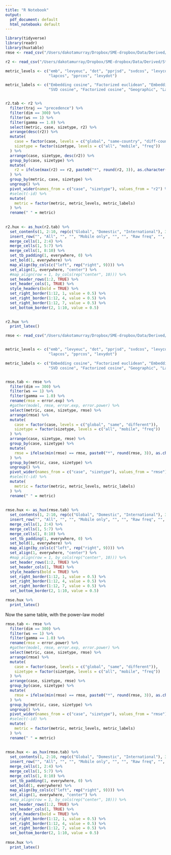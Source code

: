 ```yaml
---
title: "R Notebook"
output:
  pdf_document: default
  html_notebook: default
---
```



```r
library(tidyverse)
library(readr)
library(huxtable)
rmse <- read_csv("/Users/dakotamurray/Dropbox/SME-dropbox/Data/Derived/Stat/aggregate_rmse.csv")
```




```r
r2 <- read_csv("/Users/dakotamurray/Dropbox/SME-dropbox/Data/Derived/Stat/aggregate_r2.csv")

metric_levels <- c("emb", "levyeuc", "dot", "pprjsd", "svdcos", "levycos", "geo",
                   "lapcos", "pprcos", "levydot")

metric_labels <- c("Embedding cosine", "Factorized euclidean", "Embedding dot", "PPR JSD", 
                   "SVD cosine", "Factorized cosine", "Geographic", "Laplacian cosine", "PPR cosine", "Factorized dot")


r2.tab <- r2 %>%
  filter(traj == "precedence") %>%
  filter(dim == 300) %>%
  filter(ws == 1) %>%
  filter(gamma == 1.0) %>%
  select(metric, case, sizetype, r2) %>%
  arrange(desc(r2)) %>%
  mutate(
    case = factor(case, levels = c("global", "same-country", "diff-country")),
    sizetype = factor(sizetype, levels = c("all", "mobile", "freq"))
  ) %>%
  arrange(case, sizetype, desc(r2)) %>%
  group_by(case, sizetype) %>%
  mutate(
    r2 = ifelse(max(r2) == r2, paste0("*", round(r2, 3)), as.character(round(r2, 3)))
  ) %>%
  group_by(metric, case, sizetype) %>%
  ungroup() %>%
  pivot_wider(names_from = c("case", "sizetype"), values_from = "r2") %>%
  #select(-id) %>%
  mutate(
    metric = factor(metric, metric_levels, metric_labels)
  ) %>%
  rename(" " = metric)
  
  
r2.hux <- as_hux(r2.tab) %>%
  set_contents(1, 2:10, rep(c("Global", "Domestic", "International"), 3)) %>%
  insert_row("", "All", "", "", "Mobile only", "", "", "Raw freq", "", "", after = 0) %>% 
  merge_cells(1, 2:4) %>% 
  merge_cells(1, 5:7) %>% 
  merge_cells(1, 8:10) %>%
  set_tb_padding(1, everywhere, 0) %>% 
  set_bold(1, everywhere) %>%
  map_align(by_cols(c("left", rep("right", 9)))) %>%
  set_align(1, everywhere, "center") %>% 
  #map_align(row = 1, by_cols(rep("center", 10))) %>%
  set_header_rows(1:2, TRUE) %>% 
  set_header_cols(1, TRUE) %>% 
  style_headers(bold = TRUE) %>%
  set_right_border(1:12, 1, value = 0.5) %>%
  set_right_border(1:12, 4, value = 0.5) %>%
  set_right_border(1:12, 7, value = 0.5) %>%
  set_bottom_border(2, 1:10, value = 0.5)
  

r2.hux %>%
  print_latex()
```


```r
rmse <- read_csv("/Users/dakotamurray/Dropbox/SME-dropbox/Data/Derived/Stat/aggregate_rmse.csv")


metric_levels <- c("emb", "levyeuc", "dot", "pprjsd", "svdcos", "levycos", "geo",
                   "lapcos", "pprcos", "levydot")

metric_labels <- c("Embedding cosine", "Factorized euclidean", "Embedding dot", "PPR JSD", 
                   "SVD cosine", "Factorized cosine", "Geographic", "Laplacian cosine", "PPR cosine", "Factorized dot")


rmse.tab <- rmse %>%
  filter(dim == 300) %>%
  filter(ws == 1) %>%
  filter(gamma == 1.0) %>%
  rename(rmse = error.exp) %>%
  #gather(model, rmse, error.exp, error.power) %>%
  select(metric, case, sizetype, rmse) %>%
  arrange(rmse) %>%
  mutate(
    case = factor(case, levels = c("global", "same", "different")),
    sizetype = factor(sizetype, levels = c("all", "mobile", "freq"))
  ) %>%
  arrange(case, sizetype, rmse) %>%
  group_by(case, sizetype) %>%
  mutate(
    rmse = ifelse(min(rmse) == rmse, paste0("*", round(rmse, 3)), as.character(round(rmse, 3)))
  ) %>%
  group_by(metric, case, sizetype) %>%
  ungroup() %>%
  pivot_wider(names_from = c("case", "sizetype"), values_from = "rmse") %>%
  #select(-id) %>%
  mutate(
    metric = factor(metric, metric_levels, metric_labels)
  ) %>%
  rename(" " = metric)
  
  
rmse.hux <- as_hux(rmse.tab) %>%
  set_contents(1, 2:10, rep(c("Global", "Domestic", "International"), 3)) %>%
  insert_row("", "All", "", "", "Mobile only", "", "", "Raw freq", "", "", after = 0) %>% 
  merge_cells(1, 2:4) %>% 
  merge_cells(1, 5:7) %>% 
  merge_cells(1, 8:10) %>%
  set_tb_padding(1, everywhere, 0) %>% 
  set_bold(1, everywhere) %>%
  map_align(by_cols(c("left", rep("right", 9)))) %>%
  set_align(1, everywhere, "center") %>% 
  #map_align(row = 1, by_cols(rep("center", 10))) %>%
  set_header_rows(1:2, TRUE) %>% 
  set_header_cols(1, TRUE) %>% 
  style_headers(bold = TRUE) %>%
  set_right_border(1:12, 1, value = 0.5) %>%
  set_right_border(1:12, 4, value = 0.5) %>%
  set_right_border(1:12, 7, value = 0.5) %>%
  set_bottom_border(2, 1:10, value = 0.5)

rmse.hux %>%
  print_latex()

```


Now the same table, with the power-law model
```r
rmse.tab <- rmse %>%
  filter(dim == 300) %>%
  filter(ws == 1) %>%
  filter(gamma == 1.0) %>%
  rename(rmse = error.power) %>%
  #gather(model, rmse, error.exp, error.power) %>%
  select(metric, case, sizetype, rmse) %>%
  arrange(rmse) %>%
  mutate(
    case = factor(case, levels = c("global", "same", "different")),
    sizetype = factor(sizetype, levels = c("all", "mobile", "freq"))
  ) %>%
  arrange(case, sizetype, rmse) %>%
  group_by(case, sizetype) %>%
  mutate(
    rmse = ifelse(min(rmse) == rmse, paste0("*", round(rmse, 3)), as.character(round(rmse, 3)))
  ) %>%
  group_by(metric, case, sizetype) %>%
  ungroup() %>%
  pivot_wider(names_from = c("case", "sizetype"), values_from = "rmse") %>%
  #select(-id) %>%
  mutate(
    metric = factor(metric, metric_levels, metric_labels)
  ) %>%
  rename(" " = metric)
  
  
rmse.hux <- as_hux(rmse.tab) %>%
  set_contents(1, 2:10, rep(c("Global", "Domestic", "International"), 3)) %>%
  insert_row("", "All", "", "", "Mobile only", "", "", "Raw freq", "", "", after = 0) %>% 
  merge_cells(1, 2:4) %>% 
  merge_cells(1, 5:7) %>% 
  merge_cells(1, 8:10) %>%
  set_tb_padding(1, everywhere, 0) %>% 
  set_bold(1, everywhere) %>%
  map_align(by_cols(c("left", rep("right", 9)))) %>%
  set_align(1, everywhere, "center") %>% 
  #map_align(row = 1, by_cols(rep("center", 10))) %>%
  set_header_rows(1:2, TRUE) %>% 
  set_header_cols(1, TRUE) %>% 
  style_headers(bold = TRUE) %>%
  set_right_border(1:12, 1, value = 0.5) %>%
  set_right_border(1:12, 4, value = 0.5) %>%
  set_right_border(1:12, 7, value = 0.5) %>%
  set_bottom_border(2, 1:10, value = 0.5)
  
rmse.hux %>%
  print_latex()
```